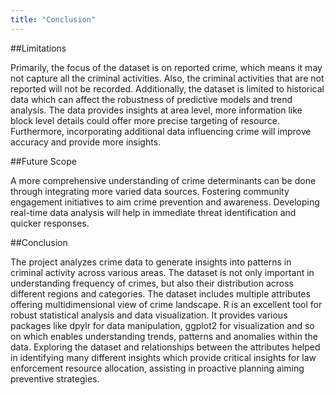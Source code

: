 ---
title: "Conclusion"
---

##Limitations

Primarily, the focus of the dataset is on reported crime, which means it may not capture all the criminal activities. Also, the criminal activities that are not reported will not be recorded. Additionally, the dataset is limited to historical data which can affect the robustness of predictive models and trend analysis. The data provides insights at area level, more information like block level details could offer more precise targeting of resource. Furthermore, incorporating additional data influencing crime will improve accuracy and provide more insights.

##Future Scope

A more comprehensive understanding of crime determinants can be done through integrating more varied data sources. Fostering community engagement initiatives to aim crime prevention and awareness. Developing real-time data analysis will help in immediate threat identification and quicker responses.

##Conclusion

The project analyzes crime data to generate insights into patterns in criminal activity across various areas. The dataset is not only important in understanding frequency of crimes, but also their distribution across different regions and categories. The dataset includes multiple attributes offering multidimensional view of crime landscape. R is an excellent tool for robust statistical analysis and data visualization. It provides various packages like dpylr for data manipulation, ggplot2 for visualization and so on which enables understanding trends, patterns and anomalies within the data. Exploring the dataset and relationships between the attributes helped in identifying many different insights which provide critical insights for law enforcement resource allocation, assisting in proactive planning aiming preventive strategies.
